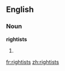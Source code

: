 ==English==

===Noun===
'''rightists'''

# {{plural of|[[rightist]]}}

[[fr:rightists]]
[[zh:rightists]]